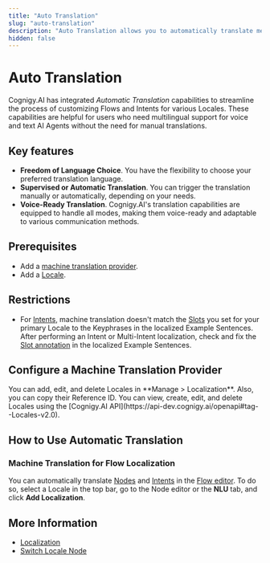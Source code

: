 ```yaml
---
title: "Auto Translation"
slug: "auto-translation"
description: "Auto Translation allows you to automatically translate messages between different languages."
hidden: false
---
```





# Auto Translation

Cognigy.AI has integrated _Automatic Translation_ capabilities to streamline the process of customizing Flows and Intents for various Locales. These capabilities are helpful for users who need multilingual support for voice and text AI Agents without the need for manual translations.

## Key features

- **Freedom of Language Choice**. You have the flexibility to choose your preferred translation language.
- **Supervised or Automatic Translation**. You can trigger the translation manually or automatically, depending on your needs.
- **Voice-Ready Translation**. Cognigy.AI's translation capabilities are equipped to handle all modes, making them voice-ready and adaptable to various communication methods.

## Prerequisites

- Add a [machine translation provider](#configure-a-machine-translation-provider).
- Add a [Locale](#how-to-use-automatic-translation).

## Restrictions

- For [Intents](#machine-translation-for-flow-localization), machine translation doesn't match the [Slots](../../empower/nlu/intents/ml-intents.mdx) you set for your primary Locale to the Keyphrases in the localized Example Sentences. After performing an Intent or Multi-Intent localization, check and fix the [Slot annotation](../../empower/nlu/intents/annotations.mdx#example-sentences) in the localized Example Sentences.

<CompatibilityWithMTProviders />

## Configure a Machine Translation Provider

<Tabs>
  <TabItem value="tab1" label="GUI" default>
    You can add, edit, and delete Locales in **Manage > Localization**. Also, you can copy their Reference ID.

  </TabItem>
  <TabItem value="tab2" label="API">
    You can view, create, edit, and delete Locales using the [Cognigy.AI API](https://api-dev.cognigy.ai/openapi#tag--Locales-v2.0).

  </TabItem>
</Tabs>
<ConfigureMTProvider />

## How to Use Automatic Translation

### Machine Translation for Flow Localization

You can automatically translate [Nodes](../nodes/overview.mdx) and [Intents](../../empower/nlu/intents/ml-intents.mdx) in the [Flow editor](../flows/editor.mdx). To do so, select a Locale in the top bar, go to the Node editor or the **NLU** tab, and click **Add Localization**.

<SwitchLocale />

## More Information

- [Localization](localization.mdx)
- [Switch Locale Node](../node-reference/logic/switch-locale.mdx)